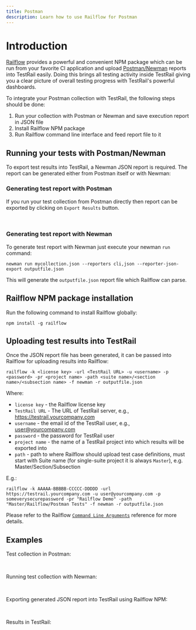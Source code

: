 ```yaml
---
title: Postman
description: Learn how to use Railflow for Postman
---
```



# Introduction
[Railflow](https://railflow.io) provides a powerful and convenient NPM package which can be run from your favorite CI application and upload [Postman/Newman](https://www.postman.com/) reports into TestRail easily. Doing this brings all testing activity inside TestRail giving you a clear picture of overall testing progress with TestRail's powerful dashboards.
    
To integrate your Postman collection with TestRail, the following steps should be done:

1. Run your collection with Postman or Newman and save execution report in JSON file
2. Install Railflow NPM package
3. Run Railflow command line interface and feed report file to it


## Running your tests with Postman/Newman
To export test results into TestRail, a Newman JSON report is required. The report can be generated either from Postman itself or with Newman:

### Generating test report with Postman
If you run your test collection from Postman directly then report can be exported by clicking on `Export Results` button.

<ImageZoom src="tools/postman/postman-export-report.png" alt=""/><br/>

### Generating test report with Newman
To generate test report with Newman just execute your newman `run` command:

```shell
newman run mycollection.json --reporters cli,json --reporter-json-export outputfile.json
```

This will generate the `outputfile.json` report file which Railflow can parse.

## Railflow NPM package installation

Run the following command to install Railflow globally:

```shell
npm install -g railflow
```

## Uploading test results into TestRail

Once the JSON report file has been generated, it can be passed into Railflow for uploading results into Railflow:

```shell
railflow -k <license key> -url <TestRail URL> -u <username> -p <password> -pr <project name> -path <suite name>/<section name>/<subsection name> -f newman -r outputfile.json
```

Where:
*  `license key` - the Railflow license key
*  `TestRail URL` - The URL of TestRail server, e.g., https://testrail.yourcompany.com
*  `username` - the email id of the TestRail user, e.g., user@yourcompany.com
*  `password` - the password for TestRail user
*  `project name` - the name of a TestRail project into which results will be exported into
*  `path` - path to where Railflow should upload test case definitions, must start with Suite name (for single-suite project it is always `Master`), e.g. Master/Section/Subsection

E.g.:
```shell
railflow -k AAAAA-BBBBB-CCCCC-DDDDD -url https://testrail.yourcompany.com -u user@yourcompany.com -p someverysecurepassword -pr "Railflow Demo" -path "Master/Railflow/Postman Tests" -f newman -r outputfile.json
```

Please refer to the Railflow [`Command Line Arguments`](/cli/railflow-npm#command-line-arguments) reference for more details.

## Examples

Test collection in Postman:

<ImageZoom src="tools/postman/postman-example-1.png" alt=""/><br/>

Running test collection with Newman:

<ImageZoom src="tools/postman/postman-example-2.png" alt=""/><br/>

Exporting generated JSON report into TestRail using Railflow NPM:

<ImageZoom src="tools/postman/postman-example-3.png" alt=""/><br/>

Results in TestRail:

<ImageZoom src="tools/postman/postman-example-4.png" alt=""/><br/>